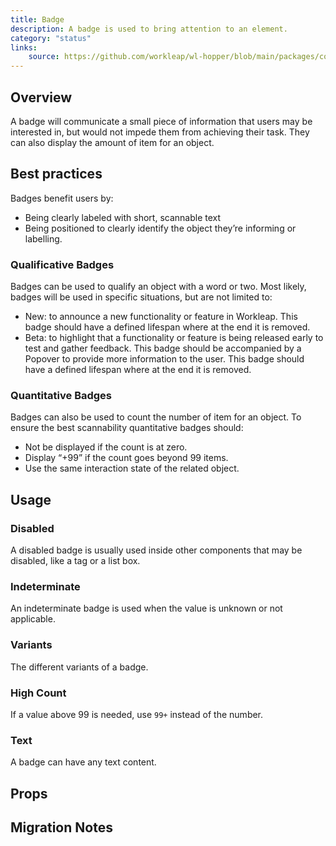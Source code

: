 ```yaml
---
title: Badge
description: A badge is used to bring attention to an element.
category: "status"
links:
    source: https://github.com/workleap/wl-hopper/blob/main/packages/components/src/badge/src/Badge.tsx
---
```


<Example src="badge/docs/badge/preview" isOpen />

## Overview

A badge will communicate a small piece of information that users may be interested in, but would not impede them from achieving their task.
They can also display the amount of item for an object.

## Best practices

Badges benefit users by:

- Being clearly labeled with short, scannable text
- Being positioned to clearly identify the object they’re informing or labelling.

### Qualificative Badges

Badges can be used to qualify an object with a word or two. Most likely, badges will be used in specific situations, but are not limited to:

- New: to announce a new functionality or feature in Workleap. This badge should have a defined lifespan where at the end it is removed.
- Beta: to highlight that a functionality or feature is being released early to test and gather feedback. This badge should be accompanied by a Popover to provide more information to the user. This badge should have a defined lifespan where at the end it is removed.

### Quantitative Badges

Badges can also be used to count the number of item for an object. To ensure the best scannability quantitative badges should:

- Not be displayed if the count is at zero.
- Display “+99” if the count goes beyond 99 items.
- Use the same interaction state of the related object.

## Usage

### Disabled
A disabled badge is usually used inside other components that may be disabled, like a tag or a list box.

<Example src="badge/docs/badge/disabled" />

### Indeterminate
An indeterminate badge is used when the value is unknown or not applicable.

<Example src="badge/docs/badge/indeterminate" />

### Variants
The different variants of a badge.

<Example src="badge/docs/badge/variants" />

### High Count
If a value above 99 is needed, use `99+` instead of the number.

<Example src="badge/docs/badge/highCount" />

### Text
A badge can have any text content.

<Example src="badge/docs/badge/text" />

## Props

<PropTable component="Badge" />

## Migration Notes

<MigrateGuide src="badge/docs/migration-notes" />
